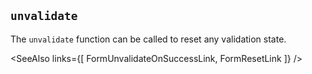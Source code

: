 
## `unvalidate`

The `unvalidate` function can be called to reset any
validation state.

<Example
  Component={Unvalidate}
  code={UnvalidateSrc}
  caption="unvalidate" expand
/>

<SeeAlso
  links={[
    FormUnvalidateOnSuccessLink,
    FormResetLink
  ]}
/>
